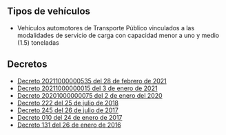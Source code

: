 ## Tipos de vehículos

- Vehículos automotores de Transporte Público vinculados a las modalidades de servicio de carga con capacidad menor a uno y medio (1.5) toneladas

## Decretos

- [Decreto 20211000000535 del 28 de febrero de 2021](/popayan/decreto-20211000000535-del-28-de-febrero-de-2021.pdf)
- [Decreto 20211000000015 del 3 de enero de 2021](/popayan/decreto-20211000000015-del-3-de-enero-de-2021.pdf)
- [Decreto 20201000000075 del 2 de enero del 2020](http://www.popayan.gov.co/sites/default/files/decreto.pdf)
- [Decreto 222 del 25 de julio de 2018](/popayan/decreto-222-del-25-de-julio-de-2018.pdf)
- [Decreto 245 del 26 de julio de 2017](/popayan/decreto-245-del-26-de-julio-de-2017.pdf)
- [Decreto 010 del 24 de enero de 2017](/popayan/decreto-010-del-24-de-enero-de-2017.pdf)
- [Decreto 131 del 26 de enero de 2016](/popayan/decreto-131-del-26-de-enero-de-2016.pdf)
